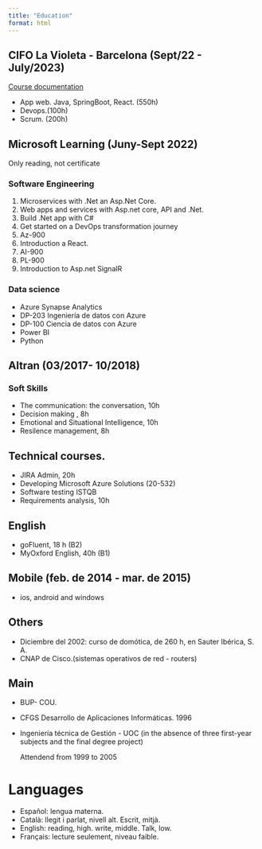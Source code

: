 ```yaml
---
title: "Education"
format: html
---
```


## CIFO La Violeta - Barcelona (Sept/22 - July/2023)

[Course documentation](https://rarmero.github.io/appwebcifolavioleta)

- App web. Java, SpringBoot, React. (550h)
- Devops.(100h)
- Scrum. (200h)

## Microsoft Learning (Juny-Sept 2022)

:::{.callout-warning title="Notice"}
Only reading, not certificate
:::


### Software Engineering

1. Microservices with .Net an Asp.Net Core.
2. Web apps and services with Asp.net core, API and .Net.
3. Build .Net app with C#
4. Get started on a DevOps transformation journey
5. Az-900
6. Introduction a React.
7. AI-900
8. PL-900
9. Introduction to Asp.net SignalR

### Data science

- Azure Synapse Analytics
- DP-203 Ingeniería de datos con Azure
- DP-100 Ciencia de datos con Azure
- Power BI
- Python


## Altran (03/2017- 10/2018)

### Soft Skills

-  The communication: the conversation, 10h
-  Decision making , 8h
-  Emotional and Situational Intelligence, 10h
-  Resilence management, 8h

## Technical courses.

- JIRA Admin, 20h
- Developing Microsoft Azure Solutions (20-532)
- Software testing ISTQB
- Requirements analysis, 10h


## English
- goFluent, 18 h (B2)
- MyOxford English, 40h (B1)


## Mobile (feb. de 2014 - mar. de 2015)

- ios, android and windows

## Others

- Diciembre del 2002: curso de domótica, de 260 h, en Sauter Ibérica, S. A.
- CNAP de Cisco.(sistemas operativos de red - routers)

## Main

- BUP- COU.
- CFGS Desarrollo de Aplicaciones Informáticas. 1996
- Ingeniería técnica de Gestión - UOC
  (in the absence of three first-year subjects and the final degree project)

  Attendend from 1999 to 2005

# Languages

- Español: lengua materna.
- Català: llegit i parlat, nivell alt. Escrit, mitjà.
- English: reading, high. write, middle. Talk, low.
- Français: lecture seulement, niveau faible.